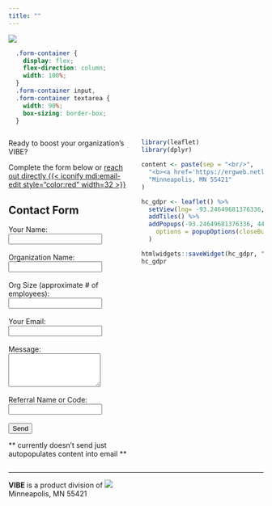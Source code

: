 ```yaml
---
title: ""
---
```


![](img/call-back.webp)

```css
  .form-container {
    display: flex;
    flex-direction: column;
    width: 100%;
  }
  .form-container input,
  .form-container textarea {
    width: 90%;
    box-sizing: border-box;
  }
```


::: {.columns}
::: {.column width="50%"}

Ready to boost your organization’s [VIBE]{.vibe}?  

Complete the form below or [reach out directly {{< iconify mdi:email-edit style="color:red" width=32 >}}](mailto:jtkulas@ergreports.com)

## Contact Form {#contact}

```{=html}
<div class="form-container">
  <form action="/submit-form" method="POST" enctype="multipart/form-data">
    <label for="name">Your Name:</label><br>
    <input type="text" id="name" name="name" required><br><br>
    <label for="org">Organization Name:</label><br>
    <input type="text" id="org" name="organization" required><br><br>
    <label for="siz">Org Size (approximate # of employees):</label><br>
    <input type="text" id="siz" name="size" required><br><br>
    <label for="email">Your Email:</label><br>
    <input type="email" id="email" name="email" required><br><br>
    <label for="message">Message:</label><br>
    <textarea id="message" name="message" rows="4" required></textarea><br><br>
    <label for="code">Referral Name or Code:</label><br>
    <input type="text" id="code" name="code" required><br><br>
    <input type="submit" value="Send" class="btn btn-danger">
  </form>
</div>
```

** currently doesn't send just autopopulates content into email **
:::

::: {.column width="50%"}

```r
library(leaflet)
library(dplyr)

content <- paste(sep = "<br/>",
  "<b><a href='https://ergweb.netlify.app/'>VIBE HQ</a></b>",
  "Minneapolis, MN 55421"
)

hc_gdpr <- leaflet() %>%
  setView(lng= -93.24649681376336, lat=44.99948959471243, zoom=9) %>%
  addTiles() %>%
  addPopups(-93.24649681376336, 44.99948959471243, content,
    options = popupOptions(closeButton = FALSE)
  )

htmlwidgets::saveWidget(hc_gdpr, "hc_gdpr.html", selfcontained = TRUE, knitrOptions = list())
hc_gdpr

```
:::
:::

---

**[VIBE]{.vibe}** is a product division of [![](img/erg3.png)](https://www.ergreports.com){.external}  
Minneapolis, MN 55421  
